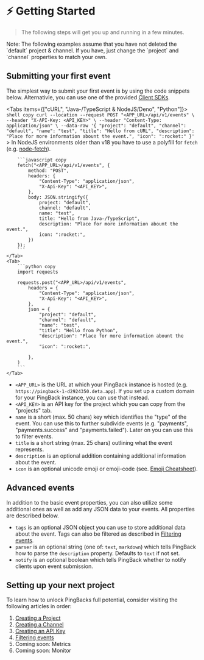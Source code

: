 
# ⚡️ Getting Started
> The following steps will get you up and running in a few minutes.

<Callout>
    Note: The following examples assume that you have not deleted the `default` project & channel. If you have,
    just change the `project` and `channel` properties to match your own.
</Callout>

## Submitting your first event

The simplest way to submit your first event is by using the code snippets below. Alternativle, you can use one of the
provided [Client SDKs](/clientlibraries).

<Tabs items={["cURL", "Java-/TypeScript & NodeJS/Deno", "Python"]}>
    <Tab>
        ```shell copy
        curl --location --request POST "<APP_URL>/api/v1/events" \
            --header "X-API-Key: <API_KEY>" \
            --header "Content-Type: application/json" \
            --data-raw '{
                "project": "default",
                "channel": "default",
                "name": "test",
                "title": "Hello from cURL",
                "description": "Place for more information abount the event.",
                "icon": ":rocket:"
            }'
        ```
    </Tab>
    <Tab>
        > In NodeJS environments older than v18 you have to use a polyfill for `fetch` (e.g. [node-fetch](https://www.npmjs.com/package/node-fetch)).

        ```javascript copy
        fetch("<APP_URL>/api/v1/events", {
            method: "POST",
            headers: {
                "Content-Type": "application/json",
                "X-Api-Key": "<API_KEY>",
            },
            body: JSON.stringify({
                project: "default",
                channel: "default",
                name: "test",
                title: "Hello from Java-/TypeScript",
                description: "Place for more information abount the event.",
                icon: ":rocket:",
            })
        });
        ```
    </Tab>
    <Tab>
        ```python copy
        import requests

        requests.post("<APP_URL>/api/v1/events",
            headers = {
                "Content-Type": "application/json",
                "X-Api-Key": "<API_KEY>",
            },
            json = {
                "project": "default",
                "channel": "default",
                "name": "test",
                "title": "Hello from Python",
                "description": "Place for more information abount the event.",
                "icon": ":rocket:",

            },
        )
        ```
    </Tab>
</Tabs>

- `<APP_URL>` is the URL at which your PingBack instance is hosted (e.g. `https://pingback-1-d2924350.deta.app`).
If you set up a custom domain for your PingBack instance, you can use that instead.
- `<API_KEY>` is an API key for the project which you can copy from the "projects" tab.
- `name` is a short (max. 50 chars) key which identifies the "type" of the event.
You can use this to further subdivide events (e.g. "payments", "payments.success" and "payments.failed").
Later on you can use this to filter events.
- `title` is a short string (max. 25 chars) outlining what the event represents.
- `description` is an optional addition containing additional information about the event.
- `icon` is an optional unicode emoji or emoji-code (see. [Emoji Cheatsheet](http://www.emoji-cheat-sheet.com/)).


## Advanced events

In addition to the basic event properties, you can also utilize some additional ones as well as add any JSON data to your events.
All properties are described below.

- `tags` is an optional JSON object you can use to store additional data about the event.
Tags can also be filtered as described in [Filtering events](/guide/filter).
- `parser` is an optional string (one of: `text`, `markdown`) which tells PingBack how to parse the `description` property.
Defaults to `text` if not set.
- `notify` is an optional boolean which tells PingBack whether to notify clients upon event submission.

## Setting up your next project

To learn how to unlock PingBacks full potential, consider visiting the following articles in order:
1. [Creating a Project](/guide/core_concepts#projects)
2. [Creating a Channel](/guide/core_concepts#channels)
3. [Creating an API Key](/guide/core_concepts#api-key)
4. [Filtering events](/guide/filter)
5. Coming soon: Metrics
6. Coming soon: Monitor
